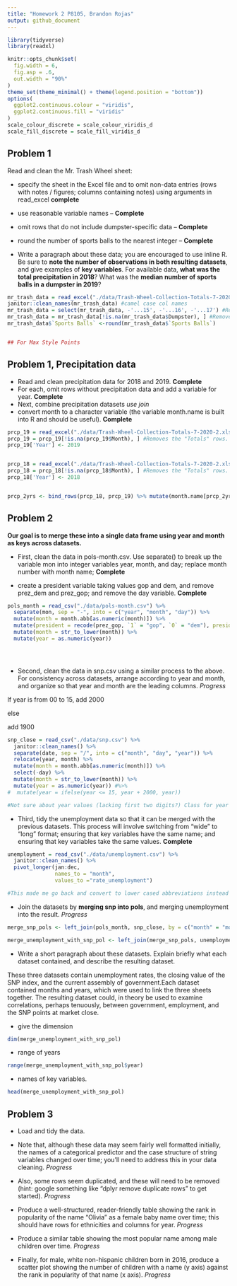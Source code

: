 ```yaml
---
title: "Homework 2 P8105, Brandon Rojas"
output: github_document
---
```

```r
library(tidyverse)
library(readxl)

knitr::opts_chunk$set(
  fig.width = 6,
  fig.asp = .6,
  out.width = "90%"
)
theme_set(theme_minimal() + theme(legend.position = "bottom"))
options(
  ggplot2.continuous.colour = "viridis",
  ggplot2.continuous.fill = "viridis"
)
scale_colour_discrete = scale_colour_viridis_d
scale_fill_discrete = scale_fill_viridis_d
```

## **Problem 1** 
Read and clean the Mr. Trash Wheel sheet:

* specify the sheet in the Excel file and to omit non-data entries (rows with notes / figures; columns containing notes) using arguments in read_excel **complete**
* use reasonable variable names -- **Complete**
* omit rows that do not include dumpster-specific data -- **Complete**
* round the number of sports balls to the nearest integer  -- **Complete**


* Write a paragraph about these data; you are encouraged to use inline R. Be sure to **note the number of observations in both resulting datasets**, and give examples of **key variables**. For available data, **what was the total precipitation in 2018**? What was the **median number of sports balls in a dumpster in 2019**?

```r
mr_trash_data = read_excel("./data/Trash-Wheel-Collection-Totals-7-2020-2.xlsx", sheet = "Mr. Trash Wheel") #Header image on row 1 removed automatically?
janitor::clean_names(mr_trash_data) #camel case col names
mr_trash_data = select(mr_trash_data, -'...15', -'...16', -'...17') #Removes the comments and several unused empty columns
mr_trash_data = mr_trash_data[!is.na(mr_trash_data$Dumpster), ] #Removes the "Totals" rows.
mr_trash_data$`Sports Balls` <-round(mr_trash_data$`Sports Balls`)


## For Max Style Points


```

## Problem 1, Precipitation data

* Read and clean precipitation data for 2018 and 2019. **Complete**
* For each, omit rows without precipitation data and add a variable for year. **Complete**
* Next, combine precipitation datasets *use join* 
* convert month to a character variable (the variable month.name is built into R and should be useful). **Complete** 

```r
prcp_19 = read_excel("./data/Trash-Wheel-Collection-Totals-7-2020-2.xlsx", sheet = "2019 Precipitation", skip = 1)
prcp_19 = prcp_19[!is.na(prcp_19$Month), ] #Removes the "Totals" rows.
prcp_19['Year'] <- 2019


prcp_18 = read_excel("./data/Trash-Wheel-Collection-Totals-7-2020-2.xlsx", sheet = "2018 Precipitation", skip = 1)
prcp_18 = prcp_18[!is.na(prcp_18$Month), ] #Removes the "Totals" rows.
prcp_18['Year'] <- 2018


prcp_2yrs <- bind_rows(prcp_18, prcp_19) %>% mutate(month.name[prcp_2yrs$Month])

```


## **Problem 2**

**Our goal is to merge these into a single data frame using year and month as keys across datasets.**

* First, clean the data in pols-month.csv. Use separate() to break up the variable mon into integer variables year, month, and day; replace month number with month name; **Complete**

* create a president variable taking values gop and dem, and remove prez_dem and prez_gop; and remove the day variable. **Complete**

```r
pols_month = read_csv("./data/pols-month.csv") %>%
  separate(mon, sep = "-", into = c("year", "month", "day")) %>% 
  mutate(month = month.abb[as.numeric(month)]) %>%
  mutate(president = recode(prez_gop, `1` = "gop", `0` = "dem"), president = factor(president)) %>% select(-prez_dem, -prez_gop, -day) %>%
  mutate(month = str_to_lower(month)) %>%
  mutate(year = as.numeric(year))





```

* Second, clean the data in snp.csv using a similar process to the above. For consistency across datasets, arrange according to year and month, and organize so that year and month are the leading columns. *Progress*


If year is from 00 to 15, add 2000

else

add 1900


```r
snp_close = read_csv("./data/snp.csv") %>%
  janitor::clean_names() %>%
  separate(date, sep = "/", into = c("month", "day", "year")) %>% 
  relocate(year, month) %>% 
  mutate(month = month.abb[as.numeric(month)]) %>% 
  select(-day) %>% 
  mutate(month = str_to_lower(month)) %>%
  mutate(year = as.numeric(year)) #%>%
#  mutate(year = ifelse(year <= 15, year + 2000, year))

#Not sure about year values (lacking first two digits?) Class for year is "character", but was "date" for prez data. Converted to numeric.

```

* Third, tidy the unemployment data so that it can be merged with the previous datasets. This process will involve switching from “wide” to “long” format; ensuring that key variables have the same name; and ensuring that key variables take the same values. **Complete**

```r
unemployment = read_csv("./data/unemployment.csv") %>%
  janitor::clean_names() %>%
  pivot_longer(jan:dec, 
               names_to = "month",
               values_to ="rate_unemployment")

#This made me go back and convert to lower cased abbreviations instead of using month.name as I could not find a way to convert from abb --> full name. 

```


* Join the datasets by **merging snp into pols**, and merging unemployment into the result. *Progress*

```r
merge_snp_pols <- left_join(pols_month, snp_close, by = c("month" = "month", "year" = "year")) # SNP closing data is gone due to the 2 digit year error.

merge_unemployment_with_snp_pol <- left_join(merge_snp_pols, unemployment, by = c("month" = "month", "year" = "year")) 
```

* Write a short paragraph about these datasets. Explain briefly what each dataset contained, and describe the resulting dataset.


These three datasets contain unemployment rates, the closing value of the SNP index, and the current assembly of government.Each dataset contained months and years, which were used to link the three sheets together. The resulting dataset could, in theory be used to examine correlations, perhaps tenuously, between government, employment, and the SNP points at market close.


* give the dimension
```r
dim(merge_unemployment_with_snp_pol)
```
* range of years
```r
range(merge_unemployment_with_snp_pol$year)
```

* names of key variables.
```r
head(merge_unemployment_with_snp_pol)
```

## **Problem 3** 
* Load and tidy the data.

* Note that, although these data may seem fairly well formatted initially, the names of a categorical predictor and the case structure of string variables changed over time; you’ll need to address this in your data cleaning. *Progress*

* Also, some rows seem duplicated, and these will need to be removed (hint: google something like “dplyr remove duplicate rows” to get started). *Progress*

* Produce a well-structured, reader-friendly table showing the rank in popularity of the name “Olivia” as a female baby name over time; this should have rows for ethnicities and columns for year. *Progress*

* Produce a similar table showing the most popular name among male children over time. *Progress*

* Finally, for male, white non-hispanic children born in 2016, produce a scatter plot showing the number of children with a name (y axis) against the rank in popularity of that name (x axis). *Progress*


```r

```



